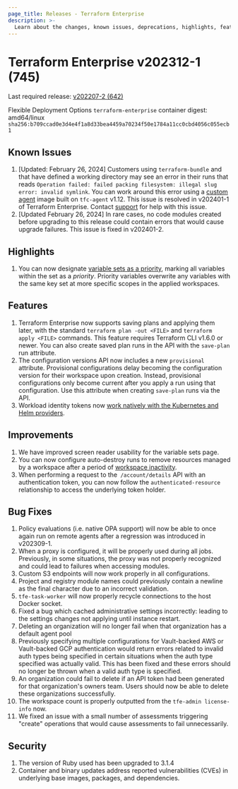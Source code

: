 ```yaml
---
page_title: Releases - Terraform Enterprise
description: >-
  Learn about the changes, known issues, deprecations, highlights, features, improvements, bug fixes, and security fixes for the v202312-1 (745) release.
---
```


# Terraform Enterprise v202312-1 (745)

Last required release: [v202207-2 (642)](/terraform/enterprise/releases/2022/v202207-2)

Flexible Deployment Options `terraform-enterprise` container digest: amd64/linux `sha256:b709ccad0e3d4e4f1a8d33bea4459a70234f50e1784a11cc0cbd4056c055ecb1`

## Known Issues
1. [Updated: February 26, 2024] Customers using `terraform-bundle` and that have defined a working directory may see an error in their runs that reads `Operation failed: failed packing filesystem: illegal slug error: invalid symlink`. You can work around this error using a [custom agent](/terraform/enterprise/flexible-deployments/install/custom-image) image built on `tfc-agent` v1.12. This issue is resolved in v202401-1 of Terraform Enterprise. Contact [support](https://support.hashicorp.com) for help with this issue. 
1. [Updated February 26, 2024] In rare cases, no code modules created before upgrading to this release could contain errors that would cause upgrade failures. This issue is fixed in v202401-2.   

## Highlights
1. You can now designate [variable sets as a priority](https://developer.hashicorp.com/terraform/enterprise/workspaces/variables/managing-variables#priority-variable-sets), marking all variables within the set as a _priority_. Priority variables overwrite any variables with the same key set at more specific scopes in the applied workspaces.

## Features
1. Terraform Enterprise now supports saving plans and applying them later, with the standard `terraform plan -out <FILE>` and `terraform apply <FILE>` commands. This feature requires Terraform CLI v1.6.0 or newer. You can also create saved plan runs in the API with the `save-plan` run attribute.
2. The configuration versions API now includes a new `provisional` attribute. Provisional configurations delay becoming the configuration version for their workspace upon creation. Instead, provisional configurations only become current after you apply a run using that configuration. Use this attribute when creating `save-plan` runs via the API.
1. Workload identity tokens now [work natively with the Kubernetes and Helm providers](/terraform/cloud-docs/workspaces/dynamic-provider-credentials/kubernetes-configuration).

## Improvements
1. We have improved screen reader usability for the variable sets page.
1. You can now configure auto-destroy runs to remove resources managed by a workspace after a period of [workspace inactivity](/terraform/enterprise/workspaces/settings/deletion#destroy-if-a-workspace-is-inactive).
1. When performing a request to the` /account/details` API with an authentication token, you can now follow the `authenticated-resource` relationship to access the underlying token holder.

## Bug Fixes
1. Policy evaluations (i.e. native OPA support) will now be able to once again run on remote agents after a regression was introduced in v202309-1. 
1. When a proxy is configured, it will be properly used during all jobs. Previously, in some situations, the proxy was not properly recognized and could lead to failures when accessing modules.
1. Custom S3 endpoints will now work properly in all configurations.
1. Project and registry module names could previously contain a newline as the final character due to an incorrect validation.
1. `tfe-task-worker` will now properly recycle connections to the host Docker socket.
1. Fixed a bug which cached administrative settings incorrectly: leading to the settings changes not applying until instance restart.
1. Deleting an organization will no longer fail when that organization has a default agent pool
1. Previously specifying multiple configurations for Vault-backed AWS or Vault-backed GCP authentication would return errors related to invalid auth types being specified in certain situations when the auth type specified was actually valid. This has been fixed and these errors should no longer be thrown when a valid auth type is specified.
1. An organization could fail to delete if an API token had been generated for that organization's owners team. Users should now be able to delete these organizations successfully.
1. The workspace count is properly outputted from the `tfe-admin license-info` now.
1. We fixed an issue with a small number of assessments triggering "create" operations that would cause assessments to fail unnecessarily.

## Security
1. The version of Ruby used has been upgraded to 3.1.4
1. Container and binary updates address reported vulnerabilities (CVEs) in underlying base images, packages, and dependencies.

